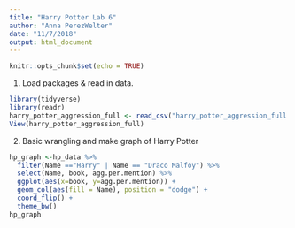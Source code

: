 ```yaml
---
title: "Harry Potter Lab 6"
author: "Anna PerezWelter"
date: "11/7/2018"
output: html_document
---
```


```r
knitr::opts_chunk$set(echo = TRUE)
```


1. Load packages & read in data. 
```r
library(tidyverse)
library(readr)
harry_potter_aggression_full <- read_csv("harry_potter_aggression_full.csv")
View(harry_potter_aggression_full)
```

2. Basic wrangling and make graph of Harry Potter
```r
hp_graph <-hp_data %>%
  filter(Name =="Harry" | Name == "Draco Malfoy") %>%
  select(Name, book, agg.per.mention) %>%
  ggplot(aes(x=book, y=agg.per.mention)) +
  geom_col(aes(fill = Name), position = "dodge") +
  coord_flip() +
  theme_bw()
hp_graph
```

